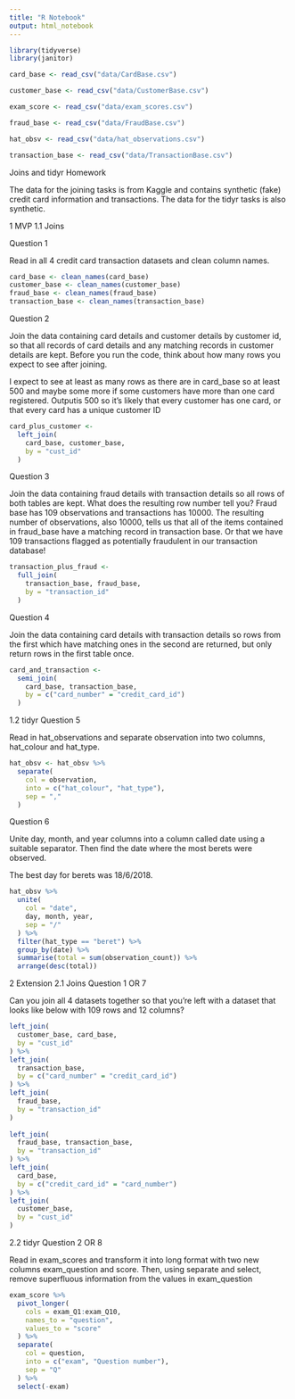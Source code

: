 ```yaml
---
title: "R Notebook"
output: html_notebook
---
```


```r
library(tidyverse)
library(janitor)
```


```r
card_base <- read_csv("data/CardBase.csv")

customer_base <- read_csv("data/CustomerBase.csv")

exam_score <- read_csv("data/exam_scores.csv")

fraud_base <- read_csv("data/FraudBase.csv")

hat_obsv <- read_csv("data/hat_observations.csv")

transaction_base <- read_csv("data/TransactionBase.csv")
```


Joins and tidyr Homework


The data for the joining tasks is from Kaggle and contains synthetic (fake) credit card information and transactions. The data for the tidyr tasks is also synthetic.

1 MVP
1.1 Joins

Question 1

Read in all 4 credit card transaction datasets and clean column names.

```r
card_base <- clean_names(card_base)
customer_base <- clean_names(customer_base)
fraud_base <- clean_names(fraud_base)
transaction_base <- clean_names(transaction_base)

```

Question 2

Join the data containing card details and customer details by customer id, so that all records of card details and any matching records in customer details are kept. Before you run the code, think about how many rows you expect to see after joining.

I expect to see at least as many rows as there are in card_base so at least 500 and maybe some more if some customers have more than one card registered.
Outputis 500 so it's likely that every customer has one card, or that every card has a unique customer ID

```r
card_plus_customer <-
  left_join(
    card_base, customer_base,
    by = "cust_id"
  )
```


Question 3

Join the data containing fraud details with transaction details so all rows of both tables are kept. What does the resulting row number tell you?
Fraud base has 109 observations and transactions has 10000.
The resulting number of observations, also 10000, tells us that all of the items contained in fraud_base have a matching record in transaction base. Or that we have 109 transactions flagged as potentially fraudulent in our transaction database!

```r
transaction_plus_fraud <-
  full_join(
    transaction_base, fraud_base,
    by = "transaction_id"
  )
```


Question 4

Join the data containing card details with transaction details so rows from the first which have matching ones in the second are returned, but only return rows in the first table once.

```r
card_and_transaction <- 
  semi_join(
    card_base, transaction_base,
    by = c("card_number" = "credit_card_id")
  )
```


1.2 tidyr
Question 5

Read in hat_observations and separate observation into two columns, hat_colour and hat_type.

```r
hat_obsv <- hat_obsv %>% 
  separate(
    col = observation,
    into = c("hat_colour", "hat_type"),
    sep = ","
  )
```


Question 6

Unite day, month, and year columns into a column called date using a suitable separator. Then find the date where the most berets were observed.

The best day for berets was 18/6/2018.

```r
hat_obsv %>% 
  unite(
    col = "date",
    day, month, year,
    sep = "/"
  ) %>% 
  filter(hat_type == "beret") %>%
  group_by(date) %>% 
  summarise(total = sum(observation_count)) %>% 
  arrange(desc(total))
```


2 Extension
2.1 Joins
Question 1 OR 7

Can you join all 4 datasets together so that you’re left with a dataset that looks like below with 109 rows and 12 columns?

```r
left_join(
  customer_base, card_base,
  by = "cust_id"
) %>% 
left_join(
  transaction_base,
  by = c("card_number" = "credit_card_id")
) %>%
left_join(
  fraud_base,
  by = "transaction_id"
)
  
left_join(
  fraud_base, transaction_base,
  by = "transaction_id"
) %>% 
left_join(
  card_base,
  by = c("credit_card_id" = "card_number")
) %>% 
left_join(
  customer_base,
  by = "cust_id"
)
```


2.2 tidyr
Question 2 OR 8

Read in exam_scores and transform it into long format with two new columns exam_question and score. Then, using separate and select, remove superfluous information from the values in exam_question

```r
exam_score %>% 
  pivot_longer(
    cols = exam_Q1:exam_Q10,
    names_to = "question",
    values_to = "score"
  ) %>% 
  separate(
    col = question,
    into = c("exam", "Question number"),
    sep = "Q"
  ) %>% 
  select(-exam)
```


